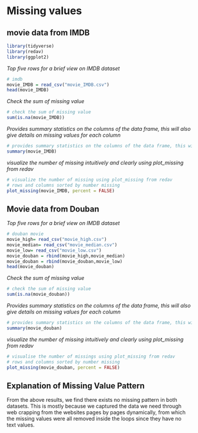 # Missing values

## movie data from IMDB
```r
library(tidyverse)
library(redav)
library(ggplot2)
```

*Top five rows for a brief view on IMDB dataset*
```r
# imdb
movie_IMDB = read_csv("movie_IMDB.csv")
head(movie_IMDB)
```
*Check the sum of missing value*
```r
# check the sum of missing value
sum(is.na(movie_IMDB))
```
*Provides summary statistics on the columns of the data frame, this will also give details on missing values for each column*
```r
# provides summary statistics on the columns of the data frame, this will also give details on missing values for each column
summary(movie_IMDB)
```

*visualize the number of missing intuitively and clearly using plot_missing from redav*
```r
# visualize the number of missing using plot_missing from redav
# rows and columns sorted by number missing
plot_missing(movie_IMDB, percent = FALSE)

```

## Movie data from Douban
*Top five rows for a brief view on IMDB dataset*
```r
# douban movie
movie_high= read_csv("movie_high.csv")
movie_median= read_csv("movie_median.csv")
movie_low= read_csv("movie_low.csv")
movie_douban = rbind(movie_high,movie_median)
movie_douban = rbind(movie_douban,movie_low)
head(movie_douban)
```
*Check the sum of missing value*
```r
# check the sum of missing value
sum(is.na(movie_douban))
```
*Provides summary statistics on the columns of the data frame, this will also give details on missing values for each column*
```r
# provides summary statistics on the columns of the data frame, this will also give details on missing values for each column
summary(movie_douban)
```

*visualize the number of missing intuitively and clearly using plot_missing from redav*
```r
# visualise the number of missings using plot_missing from redav
# rows and columns sorted by number missing
plot_missing(movie_douban, percent = FALSE)
```

## Explanation of Missing Value Pattern
From the above results, we find there exists no missing pattern in both datasets. This is mostly because we captured the data we need through web crapping from the websites pages by pages dynamically, from which the missing values were all removed inside the loops since they have no text values.